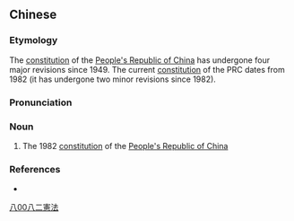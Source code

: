 {{also|八二宪法}}
==Chinese==
{{zh-forms|s=八二宪法|type=112}}

===Etymology===
The [[constitution]] of the [[People's Republic of China]] has undergone four major revisions since 1949. The current [[constitution]] of the PRC dates from 1982 (it has undergone two minor revisions since 1982).

===Pronunciation===
{{zh-pron
|m=bā èr xiànfǎ
|cat=n
}}

===Noun===
{{zh-noun}}

# The 1982 [[constitution]] of the [[People's Republic of China]]

===References===
* {{pedialite|八二憲法|lang=zh}}

[[Category:zh:Politics|八00八二憲法]]